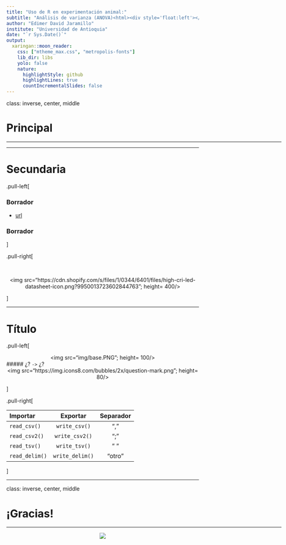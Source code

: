 ```yaml
---
title: "Uso de R en experimentación animal:"
subtitle: "Análisis de varianza (ANOVA)<html><div style='float:left'></div><hr color='#EB811B' size=1px width=800px></html>"
author: "Edimer David Jaramillo"
institute: "Universidad de Antioquia"
date: "`r Sys.Date()`"
output:
  xaringan::moon_reader:
    css: ["mtheme_max.css", "metropolis-fonts"]
    lib_dir: libs
    yolo: false
    nature:
      highlightStyle: github
      highlightLines: true
      countIncrementalSlides: false
---
```


class: inverse, center, middle

# Principal
<html><div style='float:left'></div><hr color='#EB811B' size=1px width=720px></html> 

---

# Secundaria

.pull-left[

### Borrador

  - [url](/temas/)

### Borrador

]

.pull-right[

<br>

<center>
<img src="https://cdn.shopify.com/s/files/1/0344/6401/files/high-cri-led-datasheet-icon.png?9950013723602844763"; height= 400/>
</center>



]


---

# Título

.pull-left[

<center>
<img src="img/base.PNG"; height= 100/>
</center>

##### ¿? `->` ¿? <center> <img src="https://img.icons8.com/bubbles/2x/question-mark.png"; height= 80/> </center>

]

.pull-right[



| Importar | Exportar | Separador |
| :--- | :----------------: | :----: |
| `read_csv()` | `write_csv()` | "," |
| `read_csv2()` | `write_csv2()` | ";" |
| `read_tsv()` | `write_tsv()`| " " |
| `read_delim()` | `write_delim()` | "otro" |


]


---
class: inverse, center, middle

# ¡Gracias!

<html><div style='float:left'></div><hr color='#EB811B' size=1px width=720px></html> 

<center>
<img src="img/gracias.gif"/>
</center>

